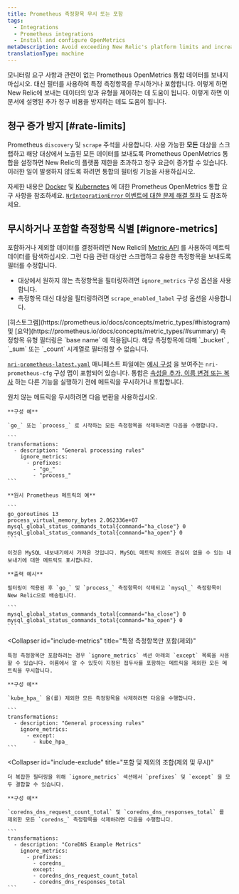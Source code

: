 ```yaml
---
title: Prometheus 측정항목 무시 또는 포함
tags:
  - Integrations
  - Prometheus integrations
  - Install and configure OpenMetrics
metaDescription: Avoid exceeding New Relic's platform limits and increasing your billing charges by using the Prometheus OpenMetrics integration's filtering capabilities.
translationType: machine
---
```


모니터링 요구 사항과 관련이 없는 Prometheus OpenMetrics 통합 데이터를 보내지 마십시오. 대신 필터를 사용하여 특정 측정항목을 무시하거나 포함합니다. 이렇게 하면 New Relic에 보내는 데이터의 양과 유형을 제어하는 데 도움이 됩니다. 이렇게 하면 이 문서에 설명된 추가 청구 비용을 방지하는 데도 도움이 됩니다.

## 청구 증가 방지 [#rate-limits]

Prometheus `discovery` 및 `scrape` 주석을 사용합니다. 사용 가능한 **모든** 대상을 스크랩하고 해당 대상에서 노출된 모든 데이터를 보내도록 Prometheus OpenMetrics 통합을 설정하면 New Relic의 플랫폼 제한을 초과하고 청구 요금이 증가할 수 있습니다. 이러한 일이 발생하지 않도록 하려면 통합의 필터링 기능을 사용하십시오.

자세한 내용은 [Docker](/docs/integrations/prometheus-integrations/get-started/monitor-prometheus-new-relic#OpenMetrics) 및 [Kubernetes](/docs/integrations/prometheus-integrations/get-started/monitor-prometheus-new-relic#OpenMetrics) 에 대한 Prometheus OpenMetrics 통합 요구 사항을 참조하세요. [`NrIntegrationError` 이벤트에 대한 문제 해결 절차](/docs/integrations/prometheus-integrations/troubleshooting/rate-limit-errors-prometheus-integration) 도 참조하세요.

## 무시하거나 포함할 측정항목 식별 [#ignore-metrics]

포함하거나 제외할 데이터를 결정하려면 New Relic의 [Metric API](/docs/data-ingest-apis/get-data-new-relic/metric-api/view-query-you-metric-data#explore-metric-data) 를 사용하여 메트릭 데이터를 탐색하십시오. 그런 다음 관련 대상만 스크랩하고 유용한 측정항목을 보내도록 필터를 수정합니다.

* 대상에서 원하지 않는 측정항목을 필터링하려면 `ignore_metrics` 구성 옵션을 사용합니다.
* 측정항목 대신 대상을 필터링하려면 `scrape_enabled_label` 구성 옵션을 사용합니다.

<Callout variant="caution">
  [히스토그램](https://prometheus.io/docs/concepts/metric_types/#histogram) 및 [요약](https://prometheus.io/docs/concepts/metric_types/#summary) 측정항목 유형 필터링은 `base name` 에 적용됩니다. 해당 측정항목에 대해 `_bucket` , `_sum` 또는 `_count` 시계열로 필터링할 수 없습니다.
</Callout>

[`nri-prometheus-latest.yaml`](https://download.newrelic.com/infrastructure_agent/integrations/kubernetes/nri-prometheus-latest.yaml) 매니페스트 파일에는 [예시 구성](/docs/integrations/prometheus-integrations/configure/configure-prometheus-openmetrics-integration) 을 보여주는 `nri-prometheus-cfg` 구성 맵이 포함되어 있습니다. 통합은 [속성을 추가, 이름 변경 또는 복사](/docs/integrations/prometheus-integrations/view-query-data/add-rename-copy-prometheus-attributes) 하는 다른 기능을 실행하기 전에 메트릭을 무시하거나 포함합니다.

<CollapserGroup>
  <Collapser
    id="example-ignore"
    title="원치 않는 측정항목 필터링(무시)"
  >
    원치 않는 메트릭을 무시하려면 다음 변환을 사용하십시오.

    **구성 예**

    `go_` 또는 `process_` 로 시작하는 모든 측정항목을 삭제하려면 다음을 수행합니다.

    ```
    transformations:
      - description: "General processing rules"
        ignore_metrics:
          - prefixes:
            - "go_"
            - "process_"
    ```

    **원시 Prometheus 메트릭의 예**

    ```
    go_goroutines 13
    process_virtual_memory_bytes 2.062336e+07
    mysql_global_status_commands_total{command="ha_close"} 0
    mysql_global_status_commands_total{command="ha_open"} 0
    ```

    이것은 MySQL 내보내기에서 가져온 것입니다. MySQL 메트릭 외에도 관심이 없을 수 있는 내보내기에 대한 메트릭도 표시합니다.

    **출력 예시**

    필터링이 적용된 후 `go_` 및 `process_` 측정항목이 삭제되고 `mysql_` 측정항목이 New Relic으로 배송됩니다.

    ```
    mysql_global_status_commands_total{command="ha_close"} 0 
    mysql_global_status_commands_total{command="ha_open"} 0
    ```
  </Collapser>

  <Collapser
    id="include-metrics"
    title="특정 측정항목만 포함(제외)"
  >
    특정 측정항목만 포함하려는 경우 `ignore_metrics` 섹션 아래의 `except` 목록을 사용할 수 있습니다. 이름에서 알 수 있듯이 지정된 접두사를 포함하는 메트릭을 제외한 모든 메트릭을 무시합니다.

    **구성 예**

    `kube_hpa_` 을(를) 제외한 모든 측정항목을 삭제하려면 다음을 수행합니다.

    ```
    transformations:
      - description: "General processing rules"
        ignore_metrics:
          - except:
            - kube_hpa_
    ```
  </Collapser>

  <Collapser
    id="include-exclude"
    title="포함 및 제외의 조합(제외 및 무시)"
  >
    더 복잡한 필터링을 위해 `ignore_metrics` 섹션에서 `prefixes` 및 `except` 을 모두 결합할 수 있습니다.

    **구성 예**

    `coredns_dns_request_count_total` 및 `coredns_dns_responses_total` 를 제외한 모든 `coredns_` 측정항목을 삭제하려면 다음을 수행합니다.

    ```
    transformations:
      - description: "CoreDNS Example Metrics"
        ignore_metrics:
          - prefixes:
            - coredns_
            except:
            - coredns_dns_request_count_total
            - coredns_dns_responses_total
    ```
  </Collapser>
</CollapserGroup>